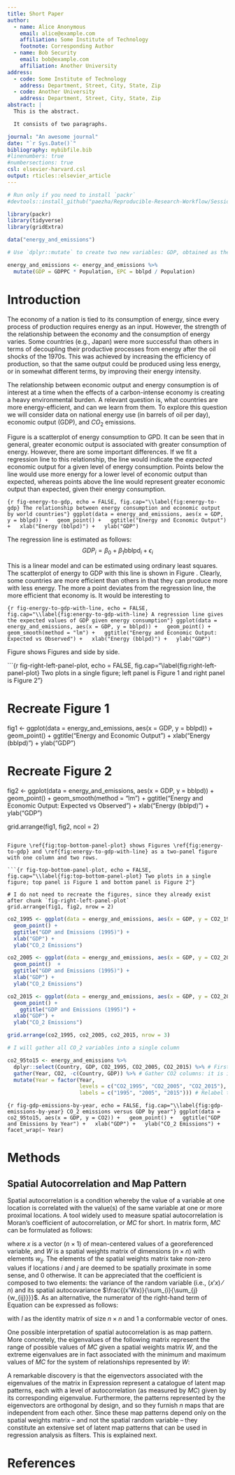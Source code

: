 ```yaml
---
title: Short Paper
author:
  - name: Alice Anonymous
    email: alice@example.com
    affiliation: Some Institute of Technology
    footnote: Corresponding Author
  - name: Bob Security
    email: bob@example.com
    affiliation: Another University
address:
  - code: Some Institute of Technology
    address: Department, Street, City, State, Zip
  - code: Another University
    address: Department, Street, City, State, Zip
abstract: |
  This is the abstract.

  It consists of two paragraphs.

journal: "An awesome journal"
date: "`r Sys.Date()`"
bibliography: mybibfile.bib
#linenumbers: true
#numbersections: true
csl: elsevier-harvard.csl
output: rticles::elsevier_article
---
```


```r

# Run only if you need to install `packr`
#devtools::install_github("paezha/Reproducible-Research-Workflow/Session-07-Creating-R-Packages-and-Documenting-Data/packr", build_vignettes = TRUE)

library(packr)
library(tidyverse)
library(gridExtra)
```

```r
data("energy_and_emissions")
```

```r
# Use `dplyr::mutate` to create two new variables: GDP, obtained as the product of GDP per capita times the population, and ECP, the energy consumption per capita, obtained as the ratio of bblpd to population

energy_and_emissions <- energy_and_emissions %>%
  mutate(GDP = GDPPC * Population, EPC = bblpd / Population)
```

Introduction
============

The economy of a nation is tied to its consumption of energy, since every process of production requires energy as an input. However, the strength of the relationship between the economy and the consumption of energy varies. Some countries (e.g., Japan) were more successful than others in terms of decoupling their productive processes from energy after the oil shocks of the 1970s. This was achieved by increasing the efficiency of production, so that the same output could be produced using less energy, or in somewhat different terms, by improving their energy intensity.

The relationship between economic output and energy consumption is of interest at a time when the effects of a carbon-intense economy is creating a heavy environmental burden. A relevant question is, what countries are more energy-efficient, and can we learn from them. To explore this question we will consider data on national energy use (in barrels of oil per day), economic output (GDP), and $CO_2$ emissions. 

Figure \ref{fig:energy-to-gdp} is a scatterplot of energy consumption to GPD. It can be seen that in general, greater economic output is associated with greater consumption of energy. However, there are some important differences. If we fit a regression line to this relationship, the line would indicate the _expected_ economic output for a given level of energy consumption. Points below the line would use more energy for a lower level of economic output than expected, whereas points above the line would represent greater economic output than expected, given their energy consumption.

```{r fig-energy-to-gdp, echo = FALSE, fig.cap="\\label{fig:energy-to-gdp} The relationship between energy consumption and economic output by world countries"}
ggplot(data = energy_and_emissions, aes(x = GDP, y = bblpd)) +
  geom_point() +
  ggtitle("Energy and Economic Output") +
  xlab("Energy (bblpd)") +
  ylab("GDP")
```

The regression line is estimated as follows:
$$
GDP_i = \beta_0 + \beta_1\text{bblpd}_i + \epsilon_i
$$

This is a linear model and can be estimated using ordinary least squares. The scatterplot of energy to GDP with this line is shown in Figure \ref{fig:energy-to-gdp-with-line}. Clearly, some countries are more efficient than others in that they can produce more with less energy. The more a point deviates from the regression line, the more efficient that economy is. It would be interesting to 

```{r fig-energy-to-gdp-with-line, echo = FALSE, fig.cap="\\label{fig:energy-to-gdp-with-line} A regression line gives the expected values of GDP given energy consumption"}
ggplot(data = energy_and_emissions, aes(x = GDP, y = bblpd)) +
  geom_point() +
  geom_smooth(method = "lm") +
  ggtitle("Energy and Economic Output: Expected vs Observed") +
  xlab("Energy (bblpd)") +
  ylab("GDP")
```

Figure \ref{fig:right-left-panel-plot} shows Figures \ref{fig:energy-to-gdp} and \ref{fig:energy-to-gdp-with-line} side by side.

```{r fig-right-left-panel-plot, echo = FALSE, fig.cap="\\label{fig:right-left-panel-plot} Two plots in a single figure; left panel is Figure 1 and right panel is Figure 2"}

# Recreate Figure 1
fig1 <- ggplot(data = energy_and_emissions, aes(x = GDP, y = bblpd)) +
  geom_point() +
  ggtitle("Energy and Economic Output") +
  xlab("Energy (bblpd)") +
  ylab("GDP")

# Recreate Figure 2
fig2 <- ggplot(data = energy_and_emissions, aes(x = GDP, y = bblpd)) +
  geom_point() +
  geom_smooth(method = "lm") +
  ggtitle("Energy and Economic Output: Expected vs Observed") +
  xlab("Energy (bblpd)") +
  ylab("GDP")

grid.arrange(fig1, fig2, ncol = 2)
```

Figure \ref{fig:top-bottom-panel-plot} shows Figures \ref{fig:energy-to-gdp} and \ref{fig:energy-to-gdp-with-line} as a two-panel figure with one column and two rows.

```{r fig-top-bottom-panel-plot, echo = FALSE, fig.cap="\\label{fig:top-bottom-panel-plot} Two plots in a single figure; top panel is Figure 1 and bottom panel is Figure 2"}

# I do not need to recreate the figures, since they already exist after chunk `fig-right-left-panel-plot`
grid.arrange(fig1, fig2, nrow = 2)
```

```r
co2_1995 <- ggplot(data = energy_and_emissions, aes(x = GDP, y = CO2_1995)) +
  geom_point() +
  ggtitle("GDP and Emissions (1995)") +
  xlab("GDP") +
  ylab("CO_2 Emissions")

co2_2005 <- ggplot(data = energy_and_emissions, aes(x = GDP, y = CO2_2005)) +
  geom_point()  +
  ggtitle("GDP and Emissions (1995)") +
  xlab("GDP") +
  ylab("CO_2 Emissions")

co2_2015 <- ggplot(data = energy_and_emissions, aes(x = GDP, y = CO2_2015)) +
  geom_point() +
    ggtitle("GDP and Emissions (1995)") +
  xlab("GDP") +
  ylab("CO_2 Emissions")

grid.arrange(co2_1995, co2_2005, co2_2015, nrow = 3)
```

```r

# I will gather all CO_2 variables into a single column

co2_95to15 <- energy_and_emissions %>% 
  dplyr::select(Country, GDP, CO2_1995, CO2_2005, CO2_2015) %>% # First select relevant variables
  gather(Year, CO2, -c(Country, GDP)) %>% # Gather CO2 columns: it is important to exclude from this operation the columns Country and GDP
  mutate(Year = factor(Year, 
                       levels = c("CO2_1995", "CO2_2005", "CO2_2015"),
                       labels = c("1995", "2005", "2015"))) # Relabel the years
```


```{r fig-gdp-emissions-by-year, echo = FALSE, fig.cap="\\label{fig:gdp-emissions-by-year} CO_2 emissions versus GDP by year"}
ggplot(data = co2_95to15, aes(x = GDP, y = CO2)) +
  geom_point() +
  ggtitle("GDP and Emissions by Year") +
  xlab("GDP") +
  ylab("CO_2 Emissions") +
  facet_wrap(~ Year)
```

Methods
============

## Spatial Autocorrelation and Map Pattern

Spatial autocorrelation is a condition whereby the value of a variable at one location is correlated with the value(s) of the same variable at one or more proximal locations. A tool widely used to measure spatial autocorrelation is Moran’s coefficient of autocorrelation, or $MC$ for short. In matrix form, $MC$ can be formulated as follows:

\begin{equation} 
\label{eq:1}
MC=\frac{n}{\sum_{i}{\sum_{j}{w_{ij}}}}\frac{x'Wx}{x'x}
\end{equation}

where $x$ is a vector $(n\times1)$ of mean-centered values of a georeferenced variable, and $W$ is a spatial weights matrix of dimensions $(n\times n)$ with elements $w_{ij}$. The elements of the spatial weights matrix take non-zero values if locations $i$ and $j$ are deemed to be spatially proximate in some sense, and 0 otherwise. It can be appreciated that the coefficient is composed to two elements: the variance of the random variable (i.e., $(x' x)⁄n$) and its spatial autocovariance $\frac{(x'Wx)}{\sum_{i}{\sum_{j}{w_{ij}}}}$. As an alternative, the numerator of the right-hand term of Equation \ref{eq:1} can be expressed as follows:

\begin{equation} 
\label{eq:2}
x'\Big(I - \frac{11'}{n}\Big)W\Big(I - \frac{11'}{n}\Big)x
\end{equation}

with $I$ as the identity matrix of size $n\times n$ and $1$ a conformable vector of ones.

One possible interpretation of spatial autocorrelation is as map pattern. More concretely, the eigenvalues of the following matrix represent the range of possible values of $MC$ given a spatial weights matrix $W$, and the extreme eigenvalues are in fact associated with the minimum and maximum values of $MC$ for the system of relationships represented by $W$:

\begin{equation} 
\label{eq:3}
\Big(I - \frac{11'}{n}\Big)W\Big(I - \frac{11'}{n}\Big)
\end{equation}

A remarkable discovery is that the eigenvectors associated with the eigenvalues of the matrix in Expression \ref{eq:3} represent a catalogue of latent map patterns, each with a level of autocorrelation (as measured by $MC$) given by its corresponding eigenvalue. Furthermore, the patterns represented by the eigenvectors are orthogonal by design, and so they furnish $n$ maps that are independent from each other. Since these map patterns depend only on the spatial weights matrix – and not the spatial random variable – they constitute an extensive set of latent map patterns that can be used in regression analysis as filters. This is explained next.

References {#references .unnumbered}
==========
